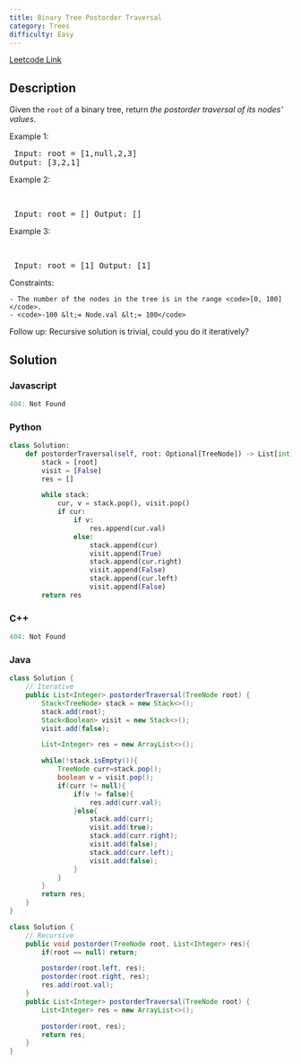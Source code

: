 ```yaml
---
title: Binary Tree Postorder Traversal
category: Trees
difficulty: Easy
---
```


<Callout>

[Leetcode Link](https://leetcode.com/problems/binary-tree-postorder-traversal)

</Callout>

## Description
Given the <code>root</code> of a binary tree, return *the postorder traversal of its nodes&#39; values*.

 
Example 1:
<Image alt="" src="https://assets.leetcode.com/uploads/2020/08/28/pre1.jpg" width={127} height={200} />
<br /><pre className="overflow-x-auto">
Input: root = [1,null,2,3]
Output: [3,2,1]
</pre>

Example 2:

<br /><pre className="overflow-x-auto">
Input: root = []
Output: []
</pre>

Example 3:

<br /><pre className="overflow-x-auto">
Input: root = [1]
Output: [1]
</pre>

 
Constraints:


	- The number of the nodes in the tree is in the range <code>[0, 100]</code>.
	- <code>-100 &lt;= Node.val &lt;= 100</code>


 
Follow up: Recursive solution is trivial, could you do it iteratively?

## Solution

### Javascript
```javascript
404: Not Found
```
### Python
```python
class Solution:
    def postorderTraversal(self, root: Optional[TreeNode]) -> List[int]:
        stack = [root]
        visit = [False]
        res = []

        while stack:
            cur, v = stack.pop(), visit.pop()
            if cur:
                if v:
                    res.append(cur.val)
                else:
                    stack.append(cur)
                    visit.append(True)
                    stack.append(cur.right)
                    visit.append(False)
                    stack.append(cur.left)
                    visit.append(False)
        return res

```
### C++
```cpp
404: Not Found
```
### Java
```java
class Solution {
    // Iterative
    public List<Integer> postorderTraversal(TreeNode root) {
        Stack<TreeNode> stack = new Stack<>();
        stack.add(root);
        Stack<Boolean> visit = new Stack<>();
        visit.add(false);

        List<Integer> res = new ArrayList<>();

        while(!stack.isEmpty()){
            TreeNode curr=stack.pop();
            boolean v = visit.pop();
            if(curr != null){
                if(v != false){
                    res.add(curr.val);
                }else{
                    stack.add(curr);
                    visit.add(true);
                    stack.add(curr.right);
                    visit.add(false);
                    stack.add(curr.left);
                    visit.add(false);
                }
            }
        }
        return res;
    }
}

class Solution {
    // Recursive
    public void postorder(TreeNode root, List<Integer> res){
        if(root == null) return;

        postorder(root.left, res);
        postorder(root.right, res);
        res.add(root.val);
    }
    public List<Integer> postorderTraversal(TreeNode root) {
        List<Integer> res = new ArrayList<>();

        postorder(root, res);
        return res;
    }
}

```


